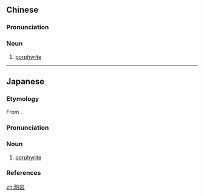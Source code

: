 ==Chinese==
{{zh-forms}}

===Pronunciation===
{{zh-pron
|m=bīnyán
|c=ban1 ngaam4
|cat=n
}}

===Noun===
{{zh-noun}}

# {{lb|zh|mineralogy}} [[porphyrite]]

----

==Japanese==
{{wikipedia|lang=ja}}
{{ja-kanjitab|ひん|がん|yomi=o}}

===Etymology===
From {{der|sort=ひんがん|ja|ltc|玢岩|tr=pˠiɪn  ŋˠam}}.

===Pronunciation===
{{ja-pron|yomi=o|ひんがん|acc=1|acc_ref=DJR}}

===Noun===
{{ja-noun|ひんがん}}

# {{lb|sort=ひんがん|ja|mineralogy}} [[porphyrite]]

===References===
<references/>

[[zh:玢岩]]